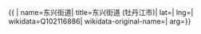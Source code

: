 {{ {{{1|PRC admin/showdata}}}|
name=东兴街道|
title=东兴街道 (牡丹江市)|
lat=|
lng=|
wikidata=Q102116886|
wikidata-original-name=|
arg={{{arg|}}}}}